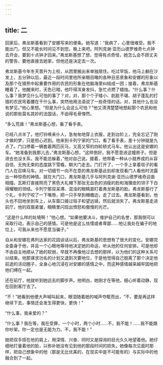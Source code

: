 ```yaml
---
---
---
```

title: 二
---




回家后，弗龙斯基看到了安娜写来的便条。她写道：“我病了，心里很难受。我不能出门，但又不能长时间见不到您。晚上来吧。阿列克谢·亚历山德罗维奇七点钟去开会，要到十点钟才回来。”弗龙斯基想了想，觉得有点奇怪，她怎么会不顾丈夫的警告，要他直接去她家，但他还是决定去一次。

弗龙斯基今年冬天晋升为上校，从团里搬出来单独居住。吃过早饭，他马上躺在沙发上，五分钟以后，最近一段时间里他所亲眼目睹的各种丑恶景象和安娜的形象以及那个在猎熊中起重要作用的农民的形象在他脑海里纠结成一团；接着，弗龙斯基睡着了。他醒来时，天色已暗，他吓得浑身发抖，急忙点燃了蜡烛。“什么事？什么事？我梦见什么可怕的事了？对，对，那个个子矮小、肮脏不堪、胡子蓬乱的打猎的农民弯着腰在干什么事，突然他用法语说了一些奇怪的话。对，其他什么也没有梦见，”他心里想。“但是为什么会这么可怕？”他又清清楚楚地想起那个农民和他说的那些莫名其妙的法国话，不由得毛骨悚然。

“多么荒唐！”弗龙斯基心想，看了看手表。

已经八点半了。他打铃唤来仆人，急匆匆地穿上衣服，走到台阶上，完全忘记了刚才做的梦，只是担心迟到。他来到卡列宁家的门口，看了看手表，差十分钟就是九点了。门口停着一辆套着两匹灰马，又高又窄的四轮轿式马车。他认出这是安娜的车。“她准备到我那儿去，”弗龙斯基心想，“这样倒好。我不愿意进这幢房子。但是进去也没关系，我不能总躲着，”他对自己说。接着，他带着一种从小就养成的从容自信、无拘无束的态度跳下雪橇，朝大门走去。门打开了，一个手上拿着毯子的看门人在召唤马车。对一切细节一向不在意的弗龙斯基此刻却发现看门人看他时流露出一种惊奇的神情。就在大门口，弗龙斯基几乎与阿列克谢·亚历山德罗维奇迎面相撞。瓦斯灯直接照亮了黑色大礼帽下那张无血色的消瘦的脸和海狸皮的领子下白得耀眼的领结。卡列宁那双呆滞、混浊的眼睛直盯着弗龙斯基的脸。弗龙斯基行了个礼，卡列宁咬了一下嘴唇，把一只手举到帽檐边，走了过去。弗龙斯基看到，他头也不回地坐到车上，从车窗口接过毯子和望远镜，然后就消失了。弗龙斯基走进前厅。他的双眉紧皱，眼睛里闪现出愤怒和傲慢的光芒。

“这是什么样的处境啊！”他心想。“如果他要决斗，维护自己的名誉，那我倒可以采取行动，表示自己的感情。可是他是这么怯懦或者卑鄙……他让我处在骗子的地位上，可我从来也不愿意当骗子。”

自从和安娜在弗列达家的花园谈话以后，弗龙斯基的思想有了很大的变化。安娜完全委身于他，并且一个心眼地等待他决定她的命运，听从他的任何安排。可是他却不由自主地顺从了她的软弱，早就不再像他过去想的那样，以为他们的这种关系可以结束。他那谋求功名的计划又退到次要地位，于是他觉得自己脱离了那个决定他前途的活动圈子，全身心地沉浸在对安娜的感情之中，而这种感情越来越牢固地把他们缚在一起。

还在前厅，他就听到她远去的脚步声。他明白，她刚才在等他，细心听着动静，现在回到客厅去了。

“不！”她看到他便大声喊叫起来，眼泪随着她的喊声夺眶而出，“不，要是再这样继续下去，事情还会发生得更快，更快！”

“什么事，我亲爱的？”

“什么事？我在等，我在受罪，一个小时，两个小时……不，我不能！……我不能跟你吵架。你一定也是无能为力。不，我不能！”

她把双手搭在他的肩上，用深情、兴奋、同时又是探询的目光久久地望着他。她仔细地打量着他的脸，以弥补她没有见到他的那段时间的损失。她像每次见面时那样，把自己想象中的他（那是无比优美的，在现实中是不可能有的）与实际中的他融合到了一起。